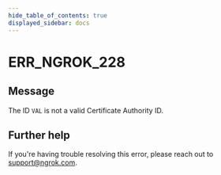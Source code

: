 ```yaml
---
hide_table_of_contents: true
displayed_sidebar: docs
---
```



# ERR_NGROK_228

## Message

The ID `VAL` is not a valid Certificate Authority ID.

<ErrorDetails error="err_ngrok_228" />

## Further help

If you're having trouble resolving this error, please reach out to [support@ngrok.com](mailto:support@ngrok.com?subject=Help%20with%20ERR_NGROK_228).
